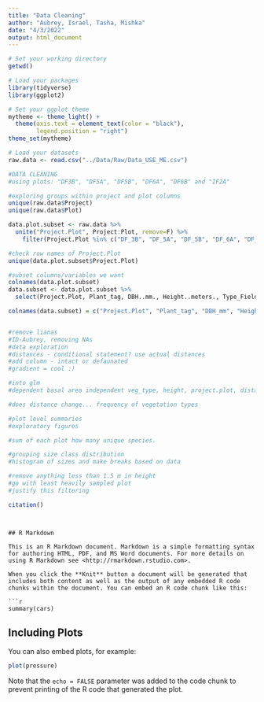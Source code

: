 ```yaml
---
title: "Data Cleaning"
author: "Aubrey, Israel, Tasha, Mishka"
date: "4/3/2022"
output: html_document
---
```


```r
# Set your working directory
getwd()

# Load your packages
library(tidyverse)
library(ggplot2)

# Set your ggplot theme
mytheme <- theme_light() +
  theme(axis.text = element_text(color = "black"), 
        legend.position = "right")
theme_set(mytheme)

# Load your datasets
raw.data <- read.csv("../Data/Raw/Data_USE_ME.csv")

#DATA CLEANING
#using plots: "DF3B", "DF5A", "DF5B", "DF6A", "DF6B" and "IF2A"

#exploring groups within project and plot columns
unique(raw.data$Project)
unique(raw.data$Plot)

data.plot.subset <- raw.data %>%
  unite("Project.Plot", Project:Plot, remove=F) %>%
    filter(Project.Plot %in% c("DF_3B", "DF_5A", "DF_5B", "DF_6A", "DF_6B", "IF_2A"))

#check row names of Project.Plot
unique(data.plot.subset$Project.Plot)

#subset columns/variables we want
colnames(data.plot.subset)
data.subset <- data.plot.subset %>%
  select(Project.Plot, Plant_tag, DBH..mm., Height..meters., Type_Field, ID)

colnames(data.subset) = c("Project.Plot", "Plant_tag", "DBH_mm", "Height_m", "Veg_Type", "ID")


#remove lianas 
#ID-Aubrey, removing NAs 
#data exploration 
#distances - conditional statement? use actual distances 
#add column - intact or defaunated 
#gradient = cool :)

#into glm 
#dependent basal area independent veg_type, height, project.plot, distance, defaun/intact, 

#does distance change... frequency of vegetation types 

#plot level summaries 
#exploratory figures 

#sum of each plot how many unique species. 

#grouping size class distribution 
#histogram of sizes and make breaks based on data 

#remove anything less than 1.5 m in height 
#go with least heavily sampled plot 
#justify this filtering 

citation()



```
```

## R Markdown

This is an R Markdown document. Markdown is a simple formatting syntax for authoring HTML, PDF, and MS Word documents. For more details on using R Markdown see <http://rmarkdown.rstudio.com>.

When you click the **Knit** button a document will be generated that includes both content as well as the output of any embedded R code chunks within the document. You can embed an R code chunk like this:

```r
summary(cars)
```

## Including Plots

You can also embed plots, for example:

```r
plot(pressure)
```

Note that the `echo = FALSE` parameter was added to the code chunk to prevent printing of the R code that generated the plot.
